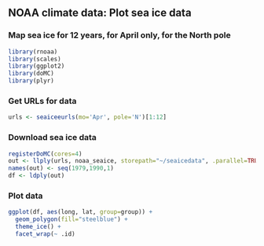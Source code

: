 ## NOAA climate data: Plot sea ice data

### Map sea ice for 12 years, for April only, for the North pole

```r
library(rnoaa)
library(scales)
library(ggplot2)
library(doMC)
library(plyr)
```

### Get URLs for data

```r
urls <- seaiceeurls(mo='Apr', pole='N')[1:12]
```

### Download sea ice data

```r
registerDoMC(cores=4)
out <- llply(urls, noaa_seaice, storepath="~/seaicedata", .parallel=TRUE)
names(out) <- seq(1979,1990,1)
df <- ldply(out)
```

### Plot data

```r
ggplot(df, aes(long, lat, group=group)) + 
  geom_polygon(fill="steelblue") +
  theme_ice() +
  facet_wrap(~ .id)
```